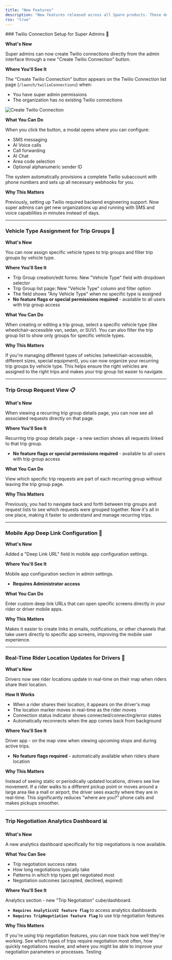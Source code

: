 ```yaml
---
title: "New Features"
description: "New features released across all Spare products. These descriptions are for Spare internal teams only."
rss: "true"
---
```


<Update label="October 9, 2025" description="New Features">
  ### Twilio Connection Setup for Super Admins 🔧

  **What's New**

  Super admins can now create Twilio connections directly from the admin interface through a new "Create Twilio Connection" button.

  **Where You'll See It**

  The "Create Twilio Connection" button appears on the Twilio Connection list page (`/launch/twilioConnections`) when:

  - You have super admin permissions
  - The organization has no existing Twilio connections

![Create Twilio Connection](/images/changelogs/CreateTwillioConnection.png)

  **What You Can Do**

  When you click the button, a modal opens where you can configure:

  - SMS messaging
  - AI Voice calls
  - Call forwarding
  - AI Chat
  - Area code selection
  - Optional alphanumeric sender ID

  The system automatically provisions a complete Twilio subaccount with phone numbers and sets up all necessary webhooks for you.

  **Why This Matters**

  Previously, setting up Twilio required backend engineering support. Now super admins can get new organizations up and running with SMS and voice capabilities in minutes instead of days.

  ---

  ### Vehicle Type Assignment for Trip Groups 🚐

  **What's New**

  You can now assign specific vehicle types to trip groups and filter trip groups by vehicle type.

  **Where You'll See It**

  - Trip Group creation/edit forms: New "Vehicle Type" field with dropdown selector
  - Trip Group list page: New "Vehicle Type" column and filter option
  - The field shows "Any Vehicle Type" when no specific type is assigned
  - **No feature flags or special permissions required** - available to all users with trip group access

  **What You Can Do**

  When creating or editing a trip group, select a specific vehicle type (like wheelchair-accessible van, sedan, or SUV). You can also filter the trip group list to show only groups for specific vehicle types.

  **Why This Matters**

  If you're managing different types of vehicles (wheelchair-accessible, different sizes, special equipment), you can now organize your recurring trip groups by vehicle type. This helps ensure the right vehicles are assigned to the right trips and makes your trip group list easier to navigate.

  ---

  ### Trip Group Request View 📋

  **What's New**

  When viewing a recurring trip group details page, you can now see all associated requests directly on that page.

  **Where You'll See It**

  Recurring trip group details page - a new section shows all requests linked to that trip group.

  - **No feature flags or special permissions required** - available to all users with trip group access

  **What You Can Do**

  View which specific trip requests are part of each recurring group without leaving the trip group page.

  **Why This Matters**

  Previously, you had to navigate back and forth between trip groups and request lists to see which requests were grouped together. Now it's all in one place, making it faster to understand and manage recurring trips.

  ---

  ### Mobile App Deep Link Configuration 📱

  **What's New**

  Added a "Deep Link URL" field in mobile app configuration settings.

  **Where You'll See It**

  Mobile app configuration section in admin settings.

  - **Requires Administrator access**

  **What You Can Do**

  Enter custom deep link URLs that can open specific screens directly in your rider or driver mobile apps.

  **Why This Matters**

  Makes it easier to create links in emails, notifications, or other channels that take users directly to specific app screens, improving the mobile user experience.

  ---

  ### Real-Time Rider Location Updates for Drivers 📍

  **What's New**

  Drivers now see rider locations update in real-time on their map when riders share their location.

  **How It Works**

  - When a rider shares their location, it appears on the driver's map
  - The location marker moves in real-time as the rider moves
  - Connection status indicator shows connected/connecting/error states
  - Automatically reconnects when the app comes back from background

  **Where You'll See It**

  Driver app - on the map view when viewing upcoming stops and during active trips.

  - **No feature flags required** - automatically available when riders share location

  **Why This Matters**

  Instead of seeing static or periodically updated locations, drivers see live movement. If a rider walks to a different pickup point or moves around a large area like a mall or airport, the driver sees exactly where they are in real-time. This significantly reduces "where are you?" phone calls and makes pickups smoother.

  ---

  ### Trip Negotiation Analytics Dashboard 📊

  **What's New**

  A new analytics dashboard specifically for trip negotiations is now available.

  **What You Can See**

  - Trip negotiation success rates
  - How long negotiations typically take
  - Patterns in which trip types get negotiated most
  - Negotiation outcomes (accepted, declined, expired)

  **Where You'll See It**

  Analytics section - new "Trip Negotiation" cube/dashboard.

  - **`Requires AnalyticsV2 feature flag`** to access analytics dashboards
  - **`Requires TripNegotiation feature flag`** to use trip negotiation features

  **Why This Matters**

  If you're using trip negotiation features, you can now track how well they're working. See which types of trips require negotiation most often, how quickly negotiations resolve, and where you might be able to improve your negotiation parameters or processes.
</Update>
<Update label="October 8, 2025" description="9 New Features">
  Testing
  </Update>
  